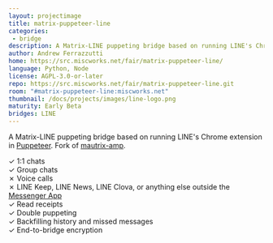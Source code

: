 ```yaml
---
layout: projectimage
title: matrix-puppeteer-line
categories:
 - bridge
description: A Matrix-LINE puppeting bridge based on running LINE's Chrome extension in Puppeteer
author: Andrew Ferrazzutti
home: https://src.miscworks.net/fair/matrix-puppeteer-line/
language: Python, Node
license: AGPL-3.0-or-later
repo: https://src.miscworks.net/fair/matrix-puppeteer-line.git
room: "#matrix-puppeteer-line:miscworks.net"
thumbnail: /docs/projects/images/line-logo.png
maturity: Early Beta
bridges: LINE
---
```


A Matrix-LINE puppeting bridge based on running LINE's Chrome extension in [Puppeteer](https://github.com/puppeteer/puppeteer).
Fork of [mautrix-amp](https://mau.dev/tulir/mautrix-amp/).

✓ 1:1 chats  
✓ Group chats  
✗ Voice calls  
✗ LINE Keep, LINE News, LINE Clova, or anything else outside the [Messenger App](https://line.me/en/#communication)  
✓ Read receipts  
✓ Double puppeting  
✓ Backfilling history and missed messages  
✓ End-to-bridge encryption
